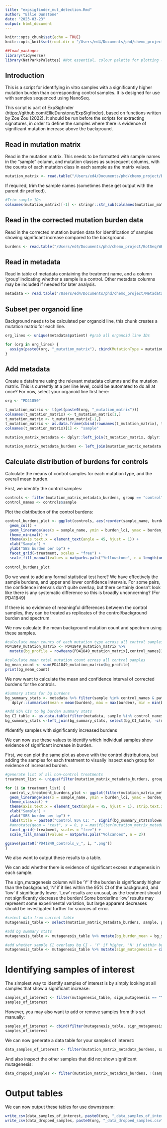 ```yaml
---
title: "expsigfinder_mut_detection.Rmd"
author: "Ellie Dunstone"
date: "2023-03-23"
output: html_document
---
```


```r
knitr::opts_chunk$set(echo = TRUE)
knitr::opts_knit$set(root.dir = "/Users/ed4/Documents/phd/chemo_project/BotSeq/WP4/KCL_organoid_work/wp4_2530_20230127/extractions/wp4_2530_20230324_expsigfinder_SBS96/")
```

```r
##load packages
library(tidyverse)
library(NatParksPalettes) #Not essential, colour palette for plotting - other palette can be used
```

## Introduction 

This is a script for identifying in vitro samples with a significantly higher mutation burden than corresponding control samples. It is designed for use with samples sequenced using NanoSeq.

This script is part of ExpSigfinder (https://github.com/EllieDunstone/ExpSigfinder), based on functions written by Zoe Zou (2022). It should be run before the scripts for extracting signatures, in order to define the samples where there is evidence of significant mutation increase above the background. 

## Read in mutation matrix

Read in the mutation matrix. This needs to be formatted with sample names in the "sample" column, and mutation classes as subsequent columns, with the counts of each mutation class in each sample as the matrix values.

```r
mutation_matrix <- read.table("/Users/ed4/Documents/phd/chemo_project/BotSeq/WP4/KCL_organoid_work/wp4_2530_20230127/data/trint_subs_matrix_corrected.tsv", sep = "\t", header = T, as.is = T) 
```

If required, trim the sample names (sometimes these get output with the parent dir prefixed).

```r
#Trim sample IDs 
colnames(mutation_matrix)[-1] <- stringr::str_sub(colnames(mutation_matrix), 30, -1)[-1] #May need to alter the start position depending on input
```


## Read in the corrected mutation burden data

Read in the corrected mutation burden data for identification of samples showing significant increase compared to the background.

```r
burdens <- read.table("/Users/ed4/Documents/phd/chemo_project/BotSeq/WP4/KCL_organoid_work/wp4_2530_20230127/data/results.mut_burden_all.tsv", sep = "\t", header = T, as.is = T) 
```


## Read in metadata

Read in table of metadata containing the treatment name, and a column 'group' indicating whether a sample is a control. Other metadata columns may be included if needed for later analysis.

```r
metadata <- read.table("/Users/ed4/Documents/phd/chemo_project/Metadata/WP4/wp4_sample_subsetting.csv", sep = ",", header = T, as.is = T)
```


## Subset per organoid line

Background needs to be calculated per organoid line, this chunk creates a mutation matrix for each line.

```r
org_lines <- unique(metadata$patient) #grab all organoid line IDs

for (org in org_lines) {
  assign(paste0(org, "_mutation_matrix"), cbind(MutationType = mutation_matrix[,1], dplyr::select(mutation_matrix, matches(org))))
}
```

## Add metadata

Create a dataframe using the relevant metadata columns and the mutation matrix. This is currently at a per line level, could be automated to do all at once? For now, select your organoid line first here:

```r
org <- "PD41850"
```


```r

t_mutation_matrix <- t(get(paste0(org, "_mutation_matrix")))
colnames(t_mutation_matrix) <- t_mutation_matrix[1,]
t_mutation_matrix <- t_mutation_matrix[-1,]
t_mutation_matrix <- as.data.frame(cbind(rownames(t_mutation_matrix), t_mutation_matrix))
colnames(t_mutation_matrix)[1] <- "sample"

mutation_matrix_metadata <- dplyr::left_join(t_mutation_matrix, dplyr::select(metadata, sample, patient, tissue_sample, treatment, sample_name, concentration, tissue, group))
```

```r
mutation_matrix_metadata_burdens <- left_join(mutation_matrix_metadata, burdens)
```

## Calculate distribution of burdens for controls

Calculate the means of control samples for each mutation type, and the overall mean burden.

First, we identify the control samples:

```r
controls <- filter(mutation_matrix_metadata_burdens, group == "control")
control_names <- controls$sample
```

Plot the distribution of the control burdens:

```r
control_burdens_plot <- ggplot(controls, aes(reorder(sample_name, burden), burden, fill = treatment)) +
  geom_col() +
  geom_linerange(aes(x = sample_name, ymin = burden_lci, ymax = burden_uci)) +
  theme_minimal() +
  theme(axis.text.x = element_text(angle = 45, hjust = 1)) +
  xlab("Sample") +
  ylab("SBS burden per bp") + 
  facet_grid(~treatment, scales = "free") +
  scale_fill_manual(values = natparks.pals("Yellowstone", n = length(unique(controls$treatment))))
  
control_burdens_plot
```

Do we want to add any formal statistical test here? We have effectively the sample burdens, and upper and lower confidence intervals. For some pairs, the confidence intervals don't quite overlap, but there certainly doesn't look like there is any systematic difference so this is broadly unconcerning? (For PD41849)

If there is no evidence of meaningful differences between the control samples, they can be treated as replicates of the control/background burden and spectrum. 

We now calculate the mean background mutation count and spectrum using these samples.

```r
#calculate mean counts of each mutation type across all control samples
PD41849_mutation_matrix <- PD41849_mutation_matrix %>%
  mutate(bg_profile = rowMeans(PD41849_mutation_matrix[,control_names]))

#calculate mean total mutation count across all control samples
bg_mean_count <- sum(PD41849_mutation_matrix$bg_profile)
print(bg_mean_count)
```

We now want to calculate the mean and confidence interval of corrected burdens for the controls.

```r
#Summary stats for bg burdens
bg_summary_stats <- metadata %>% filter(sample %in% control_names & patient=="PD41849") %>% dplyr::group_by(group) %>%
   dplyr::summarise(mean = mean(burden), max = max(burden), min = min(burden), median = median(burden), sd = sd(burden), count = n())

#Add 95% CIs to bg burden summary stats
bg_CI_table <- as.data.table(filter(metadata, sample %in% control_names & patient == "PD41849"))[,as.list(CI(burden)), by = group]
bg_summary_stats <-left_join(bg_summary_stats, select(bg_CI_table, -c(mean)), by = "group")
```


#Identify samples with significantly increased burdens

We can now use these values to identify which individual samples show evidence of significant increase in burden.

First, we can plot the same plot as above with the control distributions, but adding the samples for each treatment to visually inspect each group for evidence of increased burden.

```r

#generate list of all non-control treatments
treatment_list <- unique(filter(mutation_matrix_metadata_burdens, group != "control")$treatment)

for (i in treatment_list) {
  control_v_treatment_burdens_plot <- ggplot(filter(mutation_matrix_metadata_burdens, patient == "PD41849" & (group == "control" | treatment == i)), aes(reorder(sample_name, -burden), burden, fill = group)) + geom_col() +
  geom_linerange(aes(x = sample_name, ymin = burden_lci, ymax = burden_uci)) +
  theme_classic() +
  theme(axis.text.x = element_text(angle = 45, hjust = 1), strip.text.x = element_text(angle = 90)) +
  xlab("Sample") +
  ylab("SBS burden per bp") + 
  labs(title = paste0("Control 95% CI: ", signif(bg_summary_stats$lower, 3), " - ", signif(bg_summary_stats$upper, 3))) +
  #annotate(geom = "text", x = 0, y = max(filter(mutation_matrix_metadata_burdens, patient == "PD41849" & (group == "control"| treatment == i))$burden_uci), label = paste0("Control 95% CI: ", bg_summary_stats$lower, " - ", bg_summary_stats$upper), nudge_y = 0.1, data = filter(mutation_matrix_metadata_burdens, treatment == i), size = 3, hjust = 0) +
  facet_grid(~treatment, scales = "free") +
  scale_fill_manual(values = natparks.pals("Volcanoes", n = 2))
  
ggsave(paste0("PD41849_controls_v_", i, ".png"))
}


```

We also want to output these results to a table.

We can add whether there is evidence of significant excess mutagenesis in each sample.

The sign_mutagenesis column will be 'Y' if the burden is significantly higher than the background, 'N' if it lies within the 95% CI of the background, and 'low' if significantly lower. 'Low' results are unusual, as the treatment should not significantly decrease the burden! Some borderline 'low' results may represent some experimental variation, but large apparent decreases should be investigated further for sources of error.

```r
#select data from current table
mutagenesis_table <- select(mutation_matrix_metadata_burdens, sample, patient, tissue_sample, treatment, sample_name, concentration, tissue, group, muts, total, burden, burden_lci, burden_uci)

#add bg summary stats
mutagenesis_table <- mutagenesis_table %>% mutate(bg_burden_mean = bg_summary_stats$mean) %>% mutate(bg_burden_lci = bg_summary_stats$lower) %>% mutate(bg_burden_uci = bg_summary_stats$upper)

#add whether sample CI overlaps bg CI - 'Y' if higher, 'N' if within bg CI, low if below bg CI - if this occurs this is odd and should be investigated
mutagenesis_table <- mutagenesis_table %>% mutate(sign_mutagenesis = case_when(burden_lci >= bg_burden_uci ~ "Y", (burden_lci < bg_burden_uci) & (burden_uci >= bg_burden_lci) ~ "N", TRUE ~ "low" ))

```


# Identifying samples of interest

The simplest way to identify samples of interest is by simply looking at all samples that show a significant increase:

```r
samples_of_interest <- filter(mutagenesis_table, sign_mutagenesis == "Y")$sample
samples_of_interest
```

However, you may also want to add or remove samples from this set manually:

```r
samples_of_interest <- cbind(filter(mutagenesis_table, sign_mutagenesis == "Y")$sample, c("your_sample", "another_one"))
samples_of_interest
```


We can now generate a data table for your samples of interest:

```r
data_samples_of_interest <- filter(mutation_matrix_metadata_burdens, sample %in% samples_of_interest)
```

And also inspect the other samples that did not show significant mutagenesis:

```r
data_dropped_samples <- filter(mutation_matrix_metadata_burdens, !(sample %in% samples_of_interest))
```


# Output tables

We can now output these tables for use downstream:

```r
write_csv(data_samples_of_interest, paste0(org, "_data_samples_of_interest.csv"))
write_csv(data_dropped_samples, paste0(org, "_data_dropped_samples.csv"))
```

